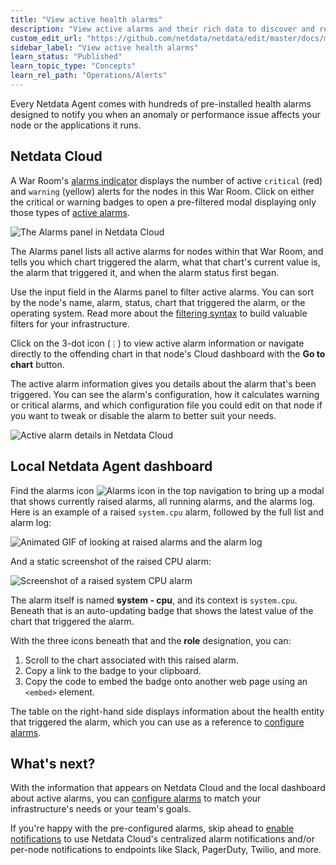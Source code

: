 ```yaml
---
title: "View active health alarms"
description: "View active alarms and their rich data to discover and resolve anomalies and performance issues across your infrastructure."
custom_edit_url: "https://github.com/netdata/netdata/edit/master/docs/monitor/view-active-alarms.md"
sidebar_label: "View active health alarms"
learn_status: "Published"
learn_topic_type: "Concepts"
learn_rel_path: "Operations/Alerts"
---
```



Every Netdata Agent comes with hundreds of pre-installed health alarms designed to notify you when an anomaly or
performance issue affects your node or the applications it runs.

## Netdata Cloud

A War Room's [alarms indicator](https://learn.netdata.cloud/docs/cloud/war-rooms#indicators) displays the number of
active `critical` (red) and `warning` (yellow) alerts for the nodes in this War Room. Click on either the critical or
warning badges to open a pre-filtered modal displaying only those types of [active
alarms](https://learn.netdata.cloud/docs/cloud/alerts-notifications/view-active-alerts).

![The Alarms panel in Netdata
Cloud](https://user-images.githubusercontent.com/1153921/108564747-d2bfbb00-72c0-11eb-97b9-5863ad3324eb.png)

The Alarms panel lists all active alarms for nodes within that War Room, and tells you which chart triggered the alarm,
what that chart's current value is, the alarm that triggered it, and when the alarm status first began.

Use the input field in the Alarms panel to filter active alarms. You can sort by the node's name, alarm, status, chart
that triggered the alarm, or the operating system. Read more about the [filtering
syntax](https://learn.netdata.cloud/docs/cloud/war-rooms#node-filter) to build valuable filters for your infrastructure.

Click on the 3-dot icon (`⋮`) to view active alarm information or navigate directly to the offending chart in that
node's Cloud dashboard with the **Go to chart** button.

The active alarm information gives you details about the alarm that's been triggered. You can see the alarm's
configuration, how it calculates warning or critical alarms, and which configuration file you could edit on that node if
you want to tweak or disable the alarm to better suit your needs.

![Active alarm details in Netdata
Cloud](https://user-images.githubusercontent.com/1153921/108564813-f08d2000-72c0-11eb-80c8-b2af22a751fd.png)

## Local Netdata Agent dashboard

Find the alarms icon ![Alarms
icon](https://raw.githubusercontent.com/netdata/netdata-ui/98e31799c1ec0983f433537ff16d2ac2b0d994aa/src/components/icon/assets/alarm.svg)
in the top navigation to bring up a modal that shows currently raised alarms, all running alarms, and the alarms log.
Here is an example of a raised `system.cpu` alarm, followed by the full list and alarm log:

![Animated GIF of looking at raised alarms and the alarm
log](https://user-images.githubusercontent.com/1153921/80842482-8c289500-8bb6-11ea-9791-600cfdbe82ce.gif)

And a static screenshot of the raised CPU alarm: 

![Screenshot of a raised system CPU
alarm](https://user-images.githubusercontent.com/1153921/80842330-2dfbb200-8bb6-11ea-8147-3cd366eb0f37.png)

The alarm itself is named **system - cpu**, and its context is `system.cpu`. Beneath that is an auto-updating badge that
shows the latest value of the chart that triggered the alarm.

With the three icons beneath that and the **role** designation, you can:

1.  Scroll to the chart associated with this raised alarm.
2.  Copy a link to the badge to your clipboard.
3.  Copy the code to embed the badge onto another web page using an `<embed>` element.

The table on the right-hand side displays information about the health entity that triggered the alarm, which you can
use as a reference to [configure alarms](/docs/monitor/configure-alarms.md).

## What's next?

With the information that appears on Netdata Cloud and the local dashboard about active alarms, you can [configure
alarms](/docs/monitor/configure-alarms.md) to match your infrastructure's needs or your team's goals.

If you're happy with the pre-configured alarms, skip ahead to [enable
notifications](/docs/monitor/enable-notifications.md) to use Netdata Cloud's centralized alarm notifications and/or
per-node notifications to endpoints like Slack, PagerDuty, Twilio, and more.


